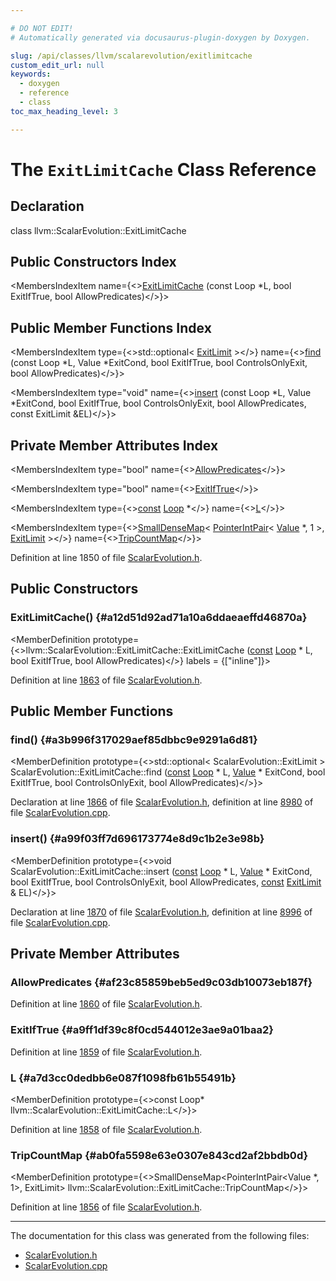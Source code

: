 ```yaml
---

# DO NOT EDIT!
# Automatically generated via docusaurus-plugin-doxygen by Doxygen.

slug: /api/classes/llvm/scalarevolution/exitlimitcache
custom_edit_url: null
keywords:
  - doxygen
  - reference
  - class
toc_max_heading_level: 3

---
```





# The `ExitLimitCache` Class Reference

<DoxygenPage pluginConfig={pluginConfig}>



## Declaration

<CodeBlock>class llvm::ScalarEvolution::ExitLimitCache</CodeBlock>

## Public Constructors Index

<MembersIndex>

<MembersIndexItem
  name={<><a href="#a12d51d92ad71a10a6ddaeaeffd46870a">ExitLimitCache</a> (const Loop &#42;L, bool ExitIfTrue, bool AllowPredicates)</>}>
</MembersIndexItem>

</MembersIndex>

## Public Member Functions Index

<MembersIndex>

<MembersIndexItem
  type={<>std::optional&lt; <a href="/docs/api/structs/llvm/scalarevolution/exitlimit">ExitLimit</a> &gt;</>}
  name={<><a href="#a3b996f317029aef85dbbc9e9291a6d81">find</a> (const Loop &#42;L, Value &#42;ExitCond, bool ExitIfTrue, bool ControlsOnlyExit, bool AllowPredicates)</>}>
</MembersIndexItem>

<MembersIndexItem
  type="void"
  name={<><a href="#a99f03ff7d696173774e8d9c1b2e3e98b">insert</a> (const Loop &#42;L, Value &#42;ExitCond, bool ExitIfTrue, bool ControlsOnlyExit, bool AllowPredicates, const ExitLimit &amp;EL)</>}>
</MembersIndexItem>

</MembersIndex>

## Private Member Attributes Index

<MembersIndex>

<MembersIndexItem
  type="bool"
  name={<><a href="#af23c85859beb5ed9c03db10073eb187f">AllowPredicates</a></>}>
</MembersIndexItem>

<MembersIndexItem
  type="bool"
  name={<><a href="#a9ff1df39c8f0cd544012e3ae9a01baa2">ExitIfTrue</a></>}>
</MembersIndexItem>

<MembersIndexItem
  type={<><a href="/docs/api/files/lib/lib/target/lib/target/aarch64/aarch64promoteconstant-cpp/#a90f8350fecae261c25be85d38b451bff">const</a> <a href="/docs/api/classes/llvm/loop">Loop</a> &#42;</>}
  name={<><a href="#a7d3cc0dedbb6e087f1098fb61b55491b">L</a></>}>
</MembersIndexItem>

<MembersIndexItem
  type={<><a href="/docs/api/classes/llvm/smalldensemap">SmallDenseMap</a>&lt; <a href="/docs/api/classes/llvm/pointerintpair">PointerIntPair</a>&lt; <a href="/docs/api/classes/llvm/value">Value</a> &#42;, 1 &gt;, <a href="/docs/api/structs/llvm/scalarevolution/exitlimit">ExitLimit</a> &gt;</>}
  name={<><a href="#ab0fa5598e63e0307e843cd2af2bbdb0d">TripCountMap</a></>}>
</MembersIndexItem>

</MembersIndex>


Definition at line 1850 of file <a href="/docs/api/files/include/include/llvm/include/llvm/analysis/scalarevolution-h">ScalarEvolution.h</a>.

<SectionDefinition>

## Public Constructors

### ExitLimitCache() {#a12d51d92ad71a10a6ddaeaeffd46870a}

<MemberDefinition
  prototype={<>llvm::ScalarEvolution::ExitLimitCache::ExitLimitCache (<a href="/docs/api/files/lib/lib/target/lib/target/aarch64/aarch64promoteconstant-cpp/#a90f8350fecae261c25be85d38b451bff">const</a> <a href="/docs/api/classes/llvm/loop">Loop</a> &#42; L, bool ExitIfTrue, bool AllowPredicates)</>}
  labels = {["inline"]}>

Definition at line <a href="/docs/api/files/include/include/llvm/include/llvm/analysis/scalarevolution-h/#l01863">1863</a> of file <a href="/docs/api/files/include/include/llvm/include/llvm/analysis/scalarevolution-h">ScalarEvolution.h</a>.
</MemberDefinition>

</SectionDefinition>

<SectionDefinition>

## Public Member Functions

### find() {#a3b996f317029aef85dbbc9e9291a6d81}

<MemberDefinition
  prototype={<>std::optional&lt; ScalarEvolution::ExitLimit &gt; ScalarEvolution::ExitLimitCache::find (<a href="/docs/api/files/lib/lib/target/lib/target/aarch64/aarch64promoteconstant-cpp/#a90f8350fecae261c25be85d38b451bff">const</a> <a href="/docs/api/classes/llvm/loop">Loop</a> &#42; L, <a href="/docs/api/classes/llvm/value">Value</a> &#42; ExitCond, bool ExitIfTrue, bool ControlsOnlyExit, bool AllowPredicates)</>}>

Declaration at line <a href="/docs/api/files/include/include/llvm/include/llvm/analysis/scalarevolution-h/#l01866">1866</a> of file <a href="/docs/api/files/include/include/llvm/include/llvm/analysis/scalarevolution-h">ScalarEvolution.h</a>, definition at line <a href="/docs/api/files/lib/lib/analysis/scalarevolution-cpp/#l08980">8980</a> of file <a href="/docs/api/files/lib/lib/analysis/scalarevolution-cpp">ScalarEvolution.cpp</a>.
</MemberDefinition>

### insert() {#a99f03ff7d696173774e8d9c1b2e3e98b}

<MemberDefinition
  prototype={<>void ScalarEvolution::ExitLimitCache::insert (<a href="/docs/api/files/lib/lib/target/lib/target/aarch64/aarch64promoteconstant-cpp/#a90f8350fecae261c25be85d38b451bff">const</a> <a href="/docs/api/classes/llvm/loop">Loop</a> &#42; L, <a href="/docs/api/classes/llvm/value">Value</a> &#42; ExitCond, bool ExitIfTrue, bool ControlsOnlyExit, bool AllowPredicates, <a href="/docs/api/files/lib/lib/target/lib/target/aarch64/aarch64promoteconstant-cpp/#a90f8350fecae261c25be85d38b451bff">const</a> <a href="/docs/api/structs/llvm/scalarevolution/exitlimit">ExitLimit</a> &amp; EL)</>}>

Declaration at line <a href="/docs/api/files/include/include/llvm/include/llvm/analysis/scalarevolution-h/#l01870">1870</a> of file <a href="/docs/api/files/include/include/llvm/include/llvm/analysis/scalarevolution-h">ScalarEvolution.h</a>, definition at line <a href="/docs/api/files/lib/lib/analysis/scalarevolution-cpp/#l08996">8996</a> of file <a href="/docs/api/files/lib/lib/analysis/scalarevolution-cpp">ScalarEvolution.cpp</a>.
</MemberDefinition>

</SectionDefinition>

<SectionDefinition>

## Private Member Attributes

### AllowPredicates {#af23c85859beb5ed9c03db10073eb187f}

<MemberDefinition
  prototype="bool llvm::ScalarEvolution::ExitLimitCache::AllowPredicates">

Definition at line <a href="/docs/api/files/include/include/llvm/include/llvm/analysis/scalarevolution-h/#l01860">1860</a> of file <a href="/docs/api/files/include/include/llvm/include/llvm/analysis/scalarevolution-h">ScalarEvolution.h</a>.
</MemberDefinition>

### ExitIfTrue {#a9ff1df39c8f0cd544012e3ae9a01baa2}

<MemberDefinition
  prototype="bool llvm::ScalarEvolution::ExitLimitCache::ExitIfTrue">

Definition at line <a href="/docs/api/files/include/include/llvm/include/llvm/analysis/scalarevolution-h/#l01859">1859</a> of file <a href="/docs/api/files/include/include/llvm/include/llvm/analysis/scalarevolution-h">ScalarEvolution.h</a>.
</MemberDefinition>

### L {#a7d3cc0dedbb6e087f1098fb61b55491b}

<MemberDefinition
  prototype={<>const Loop&#42; llvm::ScalarEvolution::ExitLimitCache::L</>}>

Definition at line <a href="/docs/api/files/include/include/llvm/include/llvm/analysis/scalarevolution-h/#l01858">1858</a> of file <a href="/docs/api/files/include/include/llvm/include/llvm/analysis/scalarevolution-h">ScalarEvolution.h</a>.
</MemberDefinition>

### TripCountMap {#ab0fa5598e63e0307e843cd2af2bbdb0d}

<MemberDefinition
  prototype={<>SmallDenseMap&lt;PointerIntPair&lt;Value &#42;, 1&gt;, ExitLimit&gt; llvm::ScalarEvolution::ExitLimitCache::TripCountMap</>}>

Definition at line <a href="/docs/api/files/include/include/llvm/include/llvm/analysis/scalarevolution-h/#l01856">1856</a> of file <a href="/docs/api/files/include/include/llvm/include/llvm/analysis/scalarevolution-h">ScalarEvolution.h</a>.
</MemberDefinition>

</SectionDefinition>

<hr/>

The documentation for this class was generated from the following files:

<ul>
<li><a href="/docs/api/files/include/include/llvm/include/llvm/analysis/scalarevolution-h">ScalarEvolution.h</a></li>
<li><a href="/docs/api/files/lib/lib/analysis/scalarevolution-cpp">ScalarEvolution.cpp</a></li>
</ul>

</DoxygenPage>
